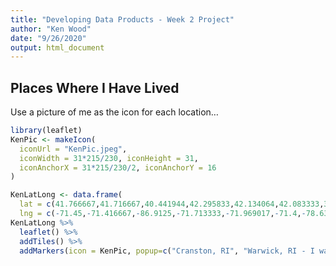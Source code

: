 ```yaml
---
title: "Developing Data Products - Week 2 Project"
author: "Ken Wood"
date: "9/26/2020"
output: html_document
---
```


## Places Where I Have Lived

Use a picture of me as the icon for each location...
```r
library(leaflet)
KenPic <- makeIcon(
  iconUrl = "KenPic.jpeg",
  iconWidth = 31*215/230, iconHeight = 31,
  iconAnchorX = 31*215/230/2, iconAnchorY = 16
)
```


```r
KenLatLong <- data.frame(
  lat = c(41.766667,41.716667,40.441944,42.295833,42.134064,42.083333,35.766667),
  lng = c(-71.45,-71.416667,-86.9125,-71.713333,-71.969017,-71.4,-78.633333))
KenLatLong %>% 
  leaflet() %>%
  addTiles() %>%
  addMarkers(icon = KenPic, popup=c("Cranston, RI", "Warwick, RI - I was born here!", "West Lafayette, IN - Purdue University where I went to college!", "Shrewsbury, MA", "Charlton, MA", "Franklin, MA","Raleigh, NC - where I live now!"))
```
